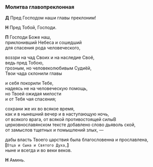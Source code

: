 
### Молитва главопреклонная

**Д** Пред Господом наши главы преклоним!

**Н** Пред Тобой, Господи.

**П** Господи Боже наш,  
приклонивший Небеса и сошедший  
для спасения рода человеческого,

воззри на чад Своих и на наследие Своё,  
ведь пред Тобою,  
грозным, но человеколюбивым Судиёй,  
Твои чада склонили главы

и себя покорили Тебе,  
надеясь не на человеческую помощь,  
но Твоей ожидая милости  
и от Тебя чая спасения;

сохрани же их во всякое время,  
как и в нынешний вечер и в наступающую ночь,  
от всякого врага, от всякой противостоящей силы<Tooltip>В церковнославянском тексте добавлено слово дьяволь ской</Tooltip>,  
от замыслов тщетных и помышлений злых, —

дабы власть Твоего царствия была благословенна и прославлена,  
**[**`Отца и Сына и Святого Духа,`**]**  
ныне и всегда и во веки веков.

**Н** Аминь.
